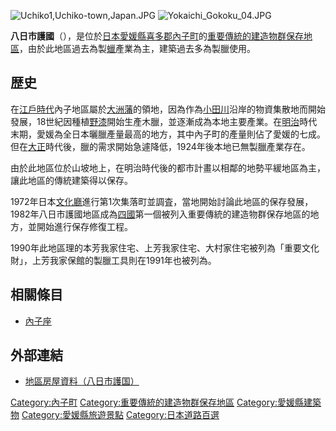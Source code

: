 {{coord|33|33|20.06|N|132|39|12.01|E|region:JP|display=title}}
[[File:Uchiko1,Uchiko-town,Japan.JPG|thumb]]
[[File:Yokaichi_Gokoku_04.JPG|thumb]]

'''八日市護國'''（{{jpn|j=八日市護国|hg=ようかいちごこく|rm=Yōkaichi-gokoku|f=y}}），是位於[[日本|日本]][[愛媛縣|愛媛縣]][[喜多郡|喜多郡]][[內子町|內子町]]的[[重要傳統的建造物群保存地區|重要傳統的建造物群保存地區]]，由於此地區過去為製[[蠟|蠟]]產業為主，建築過去多為製臘使用。

== 歴史 ==

在[[江戶時代|江戶時代]]內子地區屬於[[大洲藩|大洲藩]]的領地，因為作為[[小田川_(愛媛縣)|小田川]]沿岸的物資集散地而開始發展，18世紀因種植[[野漆|野漆]]開始生產木臘，並逐漸成為本地主要產業。在[[明治|明治]]時代末期，愛媛為全日本曬臘產量最高的地方，其中內子町的產量則佔了愛媛的七成。但在[[大正|大正]]時代後，臘的需求開始急遽降低，1924年後本地已無製臘產業存在。

由於此地區位於山坡地上，在明治時代後的都市計畫以相鄰的地勢平緩地區為主，讓此地區的傳統建築得以保存。

1972年日本[[文化廳|文化廳]]進行第1次集落町並調査，當地開始討論此地區的保存發展，1982年八日市護國地區成為[[四國|四國]]第一個被列入重要傳統的建造物群保存地區的地方，並開始進行保存修復工程。

1990年此地區理的本芳我家住宅、上芳我家住宅、大村家住宅被列為「重要文化財」，上芳我家保館的製臘工具則在1991年也被列為{{tsl|ja|重要有形民俗文化財|重要有形民俗文化財}}。

== 相關條目 ==
* [[內子座|內子座]]

== 外部連結 ==
{{Commonscat|Yokaichi Gokoku}}
* {{Ja}} [http://www.denken.gr.jp/archives/Hozontiku/uchiko_index.html 地區房屋資料（八日市護国）] {{Wayback|url=http://www.denken.gr.jp/archives/Hozontiku/uchiko_index.html |date=20171221192652 }}

{{DEFAULTSORT:Yokaichi Gokoku}}

[[Category:內子町|Category:內子町]]
[[Category:重要傳統的建造物群保存地區|Category:重要傳統的建造物群保存地區]]
[[Category:愛媛縣建築物|Category:愛媛縣建築物]]
[[Category:愛媛縣旅遊景點|Category:愛媛縣旅遊景點]]
[[Category:日本道路百選|Category:日本道路百選]]